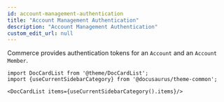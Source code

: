 ```yaml
---
id: account-management-authentication
title: "Account Management Authentication"
description: "Account Management Authentication"
custom_edit_url: null
---
```




Commerce provides authentication tokens for an `Account` and an `Account Member`.



```mdx-code-block
import DocCardList from '@theme/DocCardList';
import {useCurrentSidebarCategory} from '@docusaurus/theme-common';

<DocCardList items={useCurrentSidebarCategory().items}/>
```
      